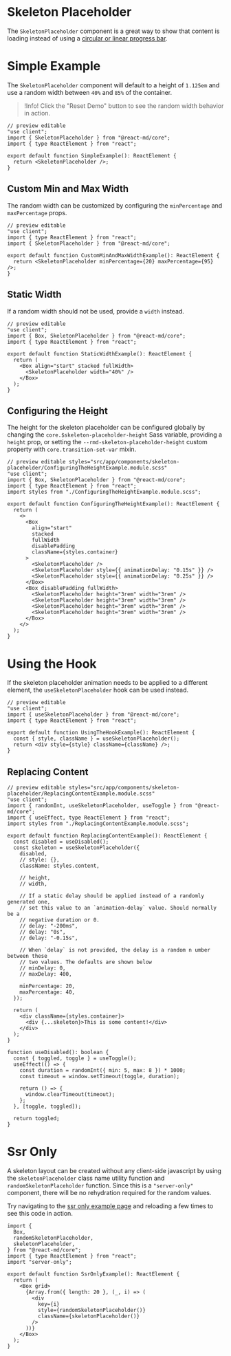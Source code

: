 # Skeleton Placeholder

The `SkeletonPlaceholder` component is a great way to show that content is
loading instead of using a [circular or linear progress bar](/components/progress).

# Simple Example

The `SkeletonPlaceholder` component will default to a height of `1.125em` and
use a random width between `40%` and `85%` of the container.

> !Info! Click the "Reset Demo" button to see the random width behavior in action.

```tsx
// preview editable
"use client";
import { SkeletonPlaceholder } from "@react-md/core";
import { type ReactElement } from "react";

export default function SimpleExample(): ReactElement {
  return <SkeletonPlaceholder />;
}
```

## Custom Min and Max Width

The random width can be customized by configuring the `minPercentage` and
`maxPercentage` props.

```tsx
// preview editable
"use client";
import { type ReactElement } from "react";
import { SkeletonPlaceholder } from "@react-md/core";

export default function CustomMinAndMaxWidthExample(): ReactElement {
  return <SkeletonPlaceholder minPercentage={20} maxPercentage={95} />;
}
```

## Static Width

If a random width should not be used, provide a `width` instead.

```tsx
// preview editable
"use client";
import { Box, SkeletonPlaceholder } from "@react-md/core";
import { type ReactElement } from "react";

export default function StaticWidthExample(): ReactElement {
  return (
    <Box align="start" stacked fullWidth>
      <SkeletonPlaceholder width="40%" />
    </Box>
  );
}
```

## Configuring the Height

The height for the skeleton placeholder can be configured globally by changing
the `core.$skeleton-placeholder-height` Sass variable, providing a `height`
prop, or setting the `--rmd-skeleton-placeholder-height` custom property with
`core.transition-set-var` mixin.

```tsx
// preview editable styles="src/app/components/skeleton-placeholder/ConfiguringTheHeightExample.module.scss"
"use client";
import { Box, SkeletonPlaceholder } from "@react-md/core";
import { type ReactElement } from "react";
import styles from "./ConfiguringTheHeightExample.module.scss";

export default function ConfiguringTheHeightExample(): ReactElement {
  return (
    <>
      <Box
        align="start"
        stacked
        fullWidth
        disablePadding
        className={styles.container}
      >
        <SkeletonPlaceholder />
        <SkeletonPlaceholder style={{ animationDelay: "0.15s" }} />
        <SkeletonPlaceholder style={{ animationDelay: "0.25s" }} />
      </Box>
      <Box disablePadding fullWidth>
        <SkeletonPlaceholder height="3rem" width="3rem" />
        <SkeletonPlaceholder height="3rem" width="3rem" />
        <SkeletonPlaceholder height="3rem" width="3rem" />
        <SkeletonPlaceholder height="3rem" width="3rem" />
      </Box>
    </>
  );
}
```

# Using the Hook

If the skeleton placeholder animation needs to be applied to a different
element, the `useSkeletonPlaceholder` hook can be used instead.

```tsx
// preview editable
"use client";
import { useSkeletonPlaceholder } from "@react-md/core";
import { type ReactElement } from "react";

export default function UsingTheHookExample(): ReactElement {
  const { style, className } = useSkeletonPlaceholder();
  return <div style={style} className={className} />;
}
```

## Replacing Content

```tsx
// preview editable styles="src/app/components/skeleton-placeholder/ReplacingContentExample.module.scss"
"use client";
import { randomInt, useSkeletonPlaceholder, useToggle } from "@react-md/core";
import { useEffect, type ReactElement } from "react";
import styles from "./ReplacingContentExample.module.scss";

export default function ReplacingContentExample(): ReactElement {
  const disabled = useDisabled();
  const skeleton = useSkeletonPlaceholder({
    disabled,
    // style: {},
    className: styles.content,

    // height,
    // width,

    // If a static delay should be applied instead of a randomly generated one,
    // set this value to an `animation-delay` value. Should normally be a
    // negative duration or 0.
    // delay: "-200ms",
    // delay: "0s",
    // delay: "-0.15s",

    // When `delay` is not provided, the delay is a random n umber between these
    // two values. The defaults are shown below
    // minDelay: 0,
    // maxDelay: 400,

    minPercentage: 20,
    maxPercentage: 40,
  });

  return (
    <div className={styles.container}>
      <div {...skeleton}>This is some content!</div>
    </div>
  );
}

function useDisabled(): boolean {
  const { toggled, toggle } = useToggle();
  useEffect(() => {
    const duration = randomInt({ min: 5, max: 8 }) * 1000;
    const timeout = window.setTimeout(toggle, duration);

    return () => {
      window.clearTimeout(timeout);
    };
  }, [toggle, toggled]);

  return toggled;
}
```

# Ssr Only

A skeleton layout can be created without any client-side javascript by using the
`skeletonPlaceholder` class name utility function and
`randomSkeletonPlaceholder` function. Since this is a `"server-only"` component,
there will be no rehydration required for the random values.

Try navigating to the
[ssr only example page](/components/skeleton-placeholder/ssr-only) and reloading
a few times to see this code in action.

```tsx
import {
  Box,
  randomSkeletonPlaceholder,
  skeletonPlaceholder,
} from "@react-md/core";
import { type ReactElement } from "react";
import "server-only";

export default function SsrOnlyExample(): ReactElement {
  return (
    <Box grid>
      {Array.from({ length: 20 }, (_, i) => (
        <div
          key={i}
          style={randomSkeletonPlaceholder()}
          className={skeletonPlaceholder()}
        />
      ))}
    </Box>
  );
}
```
